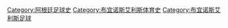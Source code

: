 [[Category:阿根廷足球史|Category:阿根廷足球史]]
[[Category:布宜诺斯艾利斯体育史|Category:布宜诺斯艾利斯体育史]]
[[Category:布宜诺斯艾利斯足球|Category:布宜诺斯艾利斯足球]]